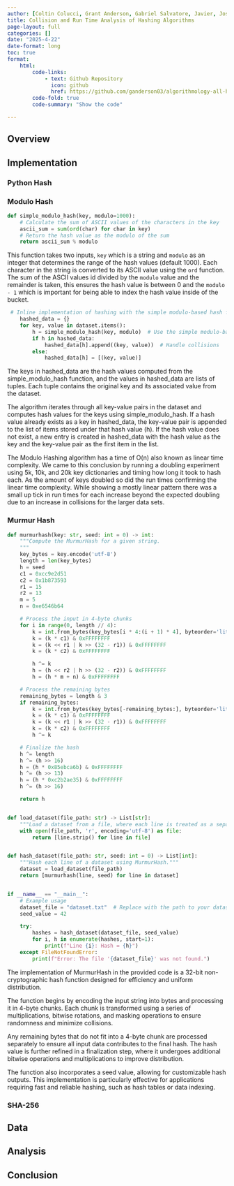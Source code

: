 ```yaml
---
author: [Coltin Colucci, Grant Anderson, Gabriel Salvatore, Javier, Joseph Oforkansi]
title: Collision and Run Time Analysis of Hashing Algorithms
page-layout: full
categories: []
date: "2025-4-22"
date-format: long
toc: true
format:
    html:
        code-links:    
            - text: Github Repository
              icon: github
              href: https://github.com/ganderson03/algorithmology-all-hands-3-group-4
        code-fold: true
        code-summary: "Show the code"

---
```


## Overview

## Implementation

### Python Hash

### Modulo Hash
```python
def simple_modulo_hash(key, modulo=1000):
    # Calculate the sum of ASCII values of the characters in the key
    ascii_sum = sum(ord(char) for char in key)
    # Return the hash value as the modulo of the sum
    return ascii_sum % modulo
```

This function takes two inputs, `key` which is a string and `modulo` as an integer that determines the range of the hash values (default 1000). Each character in the string is converted to its ASCII value using the `ord` function. The sum of the ASCII values id divided by the `modulo` value and the remainder is taken, this ensures the hash value is between 0 and the `modulo - 1` which is important for being able to index the hash value inside of the bucket. 

```python
 # Inline implementation of hashing with the simple modulo-based hash function
    hashed_data = {}
    for key, value in dataset.items():
        h = simple_modulo_hash(key, modulo)  # Use the simple modulo-based hash function
        if h in hashed_data:
            hashed_data[h].append((key, value))  # Handle collisions
        else:
            hashed_data[h] = [(key, value)]
```

The keys in hashed_data are the hash values computed from the simple_modulo_hash function, and the values in hashed_data are lists of tuples. Each tuple contains the original key and its associated value from the dataset.

The algorithm iterates through all key-value pairs in the dataset and computes hash values for the keys using simple_modulo_hash. If a hash value already exists as a key in hashed_data, the key-value pair is appended to the list of items stored under that hash value (h). If the hash value does not exist, a new entry is created in hashed_data with the hash value as the key and the key-value pair as the first item in the list.

The Modulo Hashing algorithm has a time of O(n) also known as linear time complexity. We came to this conclusion by running a doubling experiment using 5k, 10k, and 20k key dictionaries and timing how long it took to hash each. As the amount of keys doubled so did the run times confirming the linear time complexity. While showing a mostly linear pattern there was a small up tick in run times for each increase beyond the expected doubling due to an increase in collisions for the larger data sets. 

### Murmur Hash

```python
def murmurhash(key: str, seed: int = 0) -> int:
    """Compute the MurmurHash for a given string.
    """
    key_bytes = key.encode('utf-8')
    length = len(key_bytes)
    h = seed
    c1 = 0xcc9e2d51
    c2 = 0x1b873593
    r1 = 15
    r2 = 13
    m = 5
    n = 0xe6546b64

    # Process the input in 4-byte chunks
    for i in range(0, length // 4):
        k = int.from_bytes(key_bytes[i * 4:(i + 1) * 4], byteorder='little')
        k = (k * c1) & 0xFFFFFFFF
        k = (k << r1 | k >> (32 - r1)) & 0xFFFFFFFF
        k = (k * c2) & 0xFFFFFFFF

        h ^= k
        h = (h << r2 | h >> (32 - r2)) & 0xFFFFFFFF
        h = (h * m + n) & 0xFFFFFFFF

    # Process the remaining bytes
    remaining_bytes = length & 3
    if remaining_bytes:
        k = int.from_bytes(key_bytes[-remaining_bytes:], byteorder='little')
        k = (k * c1) & 0xFFFFFFFF
        k = (k << r1 | k >> (32 - r1)) & 0xFFFFFFFF
        k = (k * c2) & 0xFFFFFFFF
        h ^= k

    # Finalize the hash
    h ^= length
    h ^= (h >> 16)
    h = (h * 0x85ebca6b) & 0xFFFFFFFF
    h ^= (h >> 13)
    h = (h * 0xc2b2ae35) & 0xFFFFFFFF
    h ^= (h >> 16)

    return h


def load_dataset(file_path: str) -> List[str]:
    """Load a dataset from a file, where each line is treated as a separate entry."""
    with open(file_path, 'r', encoding='utf-8') as file:
        return [line.strip() for line in file]


def hash_dataset(file_path: str, seed: int = 0) -> List[int]:
    """Hash each line of a dataset using MurmurHash."""
    dataset = load_dataset(file_path)
    return [murmurhash(line, seed) for line in dataset]


if __name__ == "__main__":
    # Example usage
    dataset_file = "dataset.txt"  # Replace with the path to your dataset file
    seed_value = 42

    try:
        hashes = hash_dataset(dataset_file, seed_value)
        for i, h in enumerate(hashes, start=1):
            print(f"Line {i}: Hash = {h}")
    except FileNotFoundError:
        print(f"Error: The file '{dataset_file}' was not found.")
```

The implementation of MurmurHash in the provided code is a 32-bit non-cryptographic hash function designed for efficiency and uniform distribution. 

The function begins by encoding the input string into bytes and processing it in 4-byte chunks. Each chunk is transformed using a series of multiplications, bitwise rotations, and masking operations to ensure randomness and minimize collisions. 

Any remaining bytes that do not fit into a 4-byte chunk are processed separately to ensure all input data contributes to the final hash. The hash value is further refined in a finalization step, where it undergoes additional bitwise operations and multiplications to improve distribution. 

The function also incorporates a seed value, allowing for customizable hash outputs. This implementation is particularly effective for applications requiring fast and reliable hashing, such as hash tables or data indexing.

### SHA-256

## Data

## Analysis

## Conclusion

